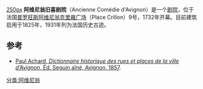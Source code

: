 [[image:1er_théatre_d'Avignon.JPG|250px]]
'''阿维尼翁旧喜剧院'''（Ancienne Comédie d'Avignon）是一个[[剧院|剧院]]，位于法国[[普罗旺斯|普罗旺斯]][[阿维尼翁|阿维尼翁]][[克里雍广场|克里雍广场]]（Place Crillon）9号，1732年开幕。目前建筑启用于1825年，1931年列为法国历史古迹。

== 参考 ==
<references />
*[http://books.google.fr/books?id=2YIEAAAAQAAJ&printsec=titlepage#v=onepage&q=&f=false Paul Achard, ''Dictionnaire historique des rues et places de la ville d’Avignon'', Éd. Seguin aîné, Avignon, 1857]. 
[[分类:阿维尼翁|分类:阿维尼翁]]